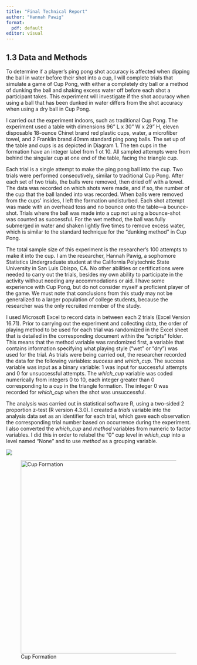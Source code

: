 ```yaml
---
title: "Final Technical Report"
author: "Hannah Pawig"
format:
  pdf: default
editor: visual
---
```


## 1.3 Data and Methods

To determine if a player's ping pong shot accuracy is affected when dipping the ball in water before their shot into a cup, I will complete trials that simulate a game of Cup Pong, with either a completely dry ball or a method of dunking the ball and shaking excess water off before each shot a participant takes. This experiment will investigate if the shot accuracy when using a ball that has been dunked in water differs from the shot accuracy when using a dry ball in Cup Pong.

I carried out the experiment indoors, such as traditional Cup Pong. The experiment used a table with dimensions 96" L x 30" W x 29" H, eleven disposable 18-ounce Chinet brand red plastic cups, water, a microfiber towel, and 2 Franklin brand 40mm standard ping pong balls. The set up of the table and cups is as depicted in Diagram 1. The ten cups in the formation have an integer label from 1 ot 10. All sampled attempts were from behind the singular cup at one end of the table, facing the triangle cup.

Each trial is a single attempt to make the ping pong ball into the cup. Two trials were performed consecutively, similar to traditional Cup Pong. After each set of two trials, the balls were removed, then dried off with a towel. The data was recorded on which shots were made, and if so, the number of the cup that the ball landed into was recorded. When balls were removed from the cups' insides, I left the formation undisturbed. Each shot attempt was made with an overhead toss and no bounce onto the table---a bounce-shot. Trials where the ball was made into a cup not using a bounce-shot was counted as successful. For the wet method, the ball was fully submerged in water and shaken lightly five times to remove excess water, which is similar to the standard technique for the "dunking method" in Cup Pong.

The total sample size of this experiment is the researcher's 100 attempts to make it into the cup. I am the researcher, Hannah Pawig, a sophomore Statistics Undergraduate student at the California Polytechnic State University in San Luis Obispo, CA. No other abilities or certifications were needed to carry out the trials, besides my own ability to participate in the activity without needing any accommodations or aid. I have some experience with Cup Pong, but do not consider myself a proficient player of the game. We must note that conclusions from this study may not be generalized to a larger population of college students, because the researcher was the only recruited member of the study.

I used Microsoft Excel to record data in between each 2 trials (Excel Version 16.71). Prior to carrying out the experiment and collecting data, the order of playing method to be used for each trial was randomized in the Excel sheet that is detailed in the corresponding document within the "scripts" folder. This means that the method variable was randomized first, a variable that contains information specifying what playing style ("wet" or "dry") was used for the trial. As trials were being carried out, the researcher recorded the data for the following variables: *success* and *which_cup*. The success variable was input as a binary variable: 1 was input for successful attempts and 0 for unsuccessful attempts. The *which_cup* variable was coded numerically from integers 0 to 10, each integer greater than 0 corresponding to a cup in the triangle formation. The integer 0 was recorded for *which_cup* when the shot was unsuccessful.

The analysis was carried out in statistical software R, using a two-sided 2 proportion z-test (R version 4.3.0). I created a *trials* variable into the analysis data set as an identifier for each trial, which gave each observation the corresponding trial number based on occurrence during the experiment. I also converted the *which_cup* and *method* variables from numeric to factor variables. I did this in order to relabel the "0" cup level in *which_cup* into a level named "None" and to use *method* as a grouping variable.

![](table1.png){.table fig-align="center"}

![Cup Formation](diagram1.png){fig-align="center" width="525"}
